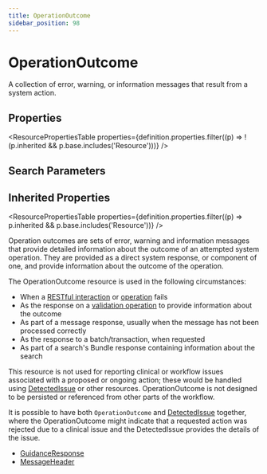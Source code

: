 ```yaml
---
title: OperationOutcome
sidebar_position: 98
---
```



# OperationOutcome

A collection of error, warning, or information messages that result from a system action.

<Tabs queryString="section">
  <TabItem value="schema" label="Schema" default>

## Properties

<ResourcePropertiesTable
  properties={definition.properties.filter((p) => !(p.inherited && p.base.includes('Resource')))}
/>

## Search Parameters

<SearchParamsTable searchParams={definition.searchParameters} />

## Inherited Properties

<ResourcePropertiesTable properties={definition.properties.filter((p) => p.inherited && p.base.includes('Resource'))} />

  </TabItem>
  <TabItem value="usage" label="Usage">
<div> <a name="scope"></a> <p> Operation outcomes are sets of error, warning and information messages that provide detailed information about the outcome of an attempted system operation.   They are provided as a direct system response, or component of one, and provide information about the outcome of the operation. </p> <p> The <Link to="/docs/api/fhir/resources/operationoutcome">OperationOutcome</Link> resource is used in the following circumstances: </p> <ul>  <li>When a <a href="https://www.hl7.org/fhir/http.html#operations">RESTful interaction</a> or <a href="https://www.hl7.org/fhir/operations.html">operation</a> fails</li>  <li>As the response on a <a href="https://www.hl7.org/fhir/http.html#validate">validation operation</a> to provide information about the outcome</li>  <li>As part of a message response, usually when the message has not been processed correctly</li>  <li>As the response to a batch/transaction, when requested</li>  <li>As part of a search's <Link to="/docs/api/fhir/resources/bundle">Bundle</Link> response containing information about the search</li> </ul> </div>
  </TabItem>
  <TabItem value="relationships" label="Relationships">
<div> <a name="bnr"></a> <p> This resource is not used for reporting clinical or workflow issues associated with a proposed or ongoing action;  these would be handled using <a href="/docs/api/fhir/resources/detectedissue">DetectedIssue</a> or other resources. <Link to="/docs/api/fhir/resources/operationoutcome">OperationOutcome</Link>   is not designed to be persisted or referenced from other parts of the workflow.  </p> <p> It is possible to have both <code>OperationOutcome</code> and <a href="/docs/api/fhir/resources/detectedissue">DetectedIssue</a> together, where the <Link to="/docs/api/fhir/resources/operationoutcome">OperationOutcome</Link> might  indicate that a requested action was rejected due to a clinical issue and the <Link to="/docs/api/fhir/resources/detectedissue">DetectedIssue</Link> provides the details of the issue. </p> </div>
  </TabItem>

  <TabItem value="referencedBy" label="Referenced By">
<ul><li><a href="/docs/api/fhir/resources/guidanceresponse">GuidanceResponse</a></li>
<li><a href="/docs/api/fhir/resources/messageheader">MessageHeader</a></li></ul>
  </TabItem>
</Tabs>
